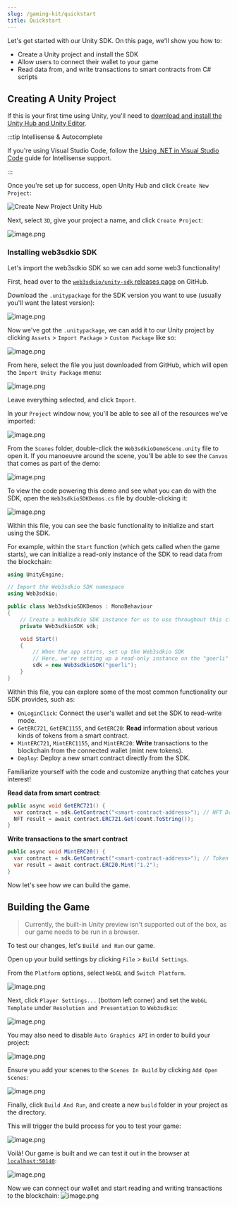 ```yaml
---
slug: /gaming-kit/quickstart
title: Quickstart
---
```



Let's get started with our Unity SDK. On this page, we'll show you how to:

- Create a Unity project and install the SDK
- Allow users to connect their wallet to your game
- Read data from, and write transactions to smart contracts from C# scripts

## Creating A Unity Project

If this is your first time using Unity, you'll need to
[download and install the Unity Hub and Unity Editor](https://learn.unity.com/tutorial/install-the-unity-hub-and-editor).

:::tip Intellisense & Autocomplete

If you're using Visual Studio Code, follow the
[Using .NET in Visual Studio Code](https://code.visualstudio.com/docs/languages/dotnet) guide for Intellisense support.

:::

Once you're set up for success, open Unity Hub and click `Create New Project`:

![Create New Project Unity Hub](https://cdn.hashnode.com/res/hashnode/image/upload/v1668212495039/5hwf-TtKD.png)

Next, select `3D`, give your project a name, and click `Create Project`:

![image.png](https://cdn.hashnode.com/res/hashnode/image/upload/v1668212555757/mNNM_n6_E.png)

### Installing web3sdkio SDK

Let's import the web3sdkio SDK so we can add some web3 functionality!

First, head over to the [`web3sdkio/unity-sdk` releases page](https://github.com/web3sdkio/unity-sdk/releases) on GitHub.

Download the `.unitypackage` for the SDK version you want to use (usually you'll want the latest version):

![image.png](https://cdn.hashnode.com/res/hashnode/image/upload/v1668212863206/Ap8VapfSX.png)

Now we've got the `.unitypackage`, we can add it to our Unity project by clicking `Assets` > `Import Package` > `Custom Package` like so:

![image.png](https://cdn.hashnode.com/res/hashnode/image/upload/v1668212676064/H5BffjB17.png)

From here, select the file you just downloaded from GitHub, which will open the `Import Unity Package` menu:

![image.png](https://cdn.hashnode.com/res/hashnode/image/upload/v1668213080058/7evzCA0-Y.png)

Leave everything selected, and click `Import`.

In your `Project` window now, you'll be able to see all of the resources we've imported:

![image.png](https://cdn.hashnode.com/res/hashnode/image/upload/v1668213194792/Zl_10OQCV.png)

From the `Scenes` folder, double-click the `Web3sdkioDemoScene.unity` file to open it. If you manoeuvre around the scene, you'll be able to see the `Canvas` that comes as part of the demo:

![image.png](https://cdn.hashnode.com/res/hashnode/image/upload/v1668213402193/MHAAgfIsp.png)

To view the code powering this demo and see what you can do with the SDK, open the `Web3sdkioSDKDemos.cs` file by double-clicking it:

![image.png](https://cdn.hashnode.com/res/hashnode/image/upload/v1668213476859/lq24gmw1r.png)

Within this file, you can see the basic functionality to initialize and start using the SDK.

For example, within the `Start` function (which gets called when the game starts), we can initialize a read-only instance of the SDK to read data from the blockchain:

```csharp
using UnityEngine;

// Import the Web3sdkio SDK namespace
using Web3sdkio;

public class Web3sdkioSDKDemos : MonoBehaviour
{
    // Create a Web3sdkio SDK instance for us to use throughout this class
    private Web3sdkioSDK sdk;

    void Start()
    {
        // When the app starts, set up the Web3sdkio SDK
        // Here, we're setting up a read-only instance on the "goerli" test network.
        sdk = new Web3sdkioSDK("goerli");
    }
}
```

Within this file, you can explore some of the most common functionality our SDK provides, such as:

- `OnLoginClick`: Connect the user's wallet and set the SDK to read-write mode.
- `GetERC721`, `GetERC1155`, and `GetERC20`: **Read** information about various kinds of tokens from a smart contract.
- `MintERC721`, `MintERC1155`, and `MintERC20`: **Write** transactions to the blockchain from the connected wallet (mint new tokens).
- `Deploy`: Deploy a new smart contract directly from the SDK.

Familiarize yourself with the code and customize anything that catches your interest!

**Read data from smart contract**:

```csharp
public async void GetERC721() {
  var contract = sdk.GetContract("<smart-contract-address>"); // NFT Drop
  NFT result = await contract.ERC721.Get(count.ToString());
}
```

**Write transactions to the smart contract**

```csharp
public async void MintERC20() {
  var contract = sdk.GetContract("<smart-contract-address>"); // Token
  var result = await contract.ERC20.Mint("1.2");
}
```

Now let's see how we can build the game.

## Building the Game

> Currently, the built-in Unity preview isn't supported out of the box, as our game needs to be run in a browser.

To test our changes, let's `Build and Run` our game.

Open up your build settings by clicking `File` > `Build Settings`.

From the `Platform` options, select `WebGL` and `Switch Platform`.

![image.png](https://cdn.hashnode.com/res/hashnode/image/upload/v1668220794916/gzemOuhkY.png)

Next, click `Player Settings...` (bottom left corner) and set the `WebGL Template` under `Resolution and Presentation` to `Web3sdkio`:

![image.png](https://cdn.hashnode.com/res/hashnode/image/upload/v1668220894144/MlS9QjEiQ.png)

You may also need to disable `Auto Graphics API` in order to build your project:

![image.png](https://cdn.hashnode.com/res/hashnode/image/upload/v1668221000440/gjFeshDHr.png)

Ensure you add your scenes to the `Scenes In Build` by clicking `Add Open Scenes`:

![image.png](https://cdn.hashnode.com/res/hashnode/image/upload/v1668221043021/-pC_U5lGi.png)

Finally, click `Build And Run`, and create a new `build` folder in your project as the directory.

This will trigger the build process for you to test your game:

![image.png](https://cdn.hashnode.com/res/hashnode/image/upload/v1668221151585/1y8EQusvM.png)

Voilà! Our game is built and we can test it out in the browser at [`localhost:50140`](http://localhost:50140/):

![image.png](https://cdn.hashnode.com/res/hashnode/image/upload/v1668221317570/3f1B7yimW.png)

Now we can connect our wallet and start reading and writing transactions to the blockchain:
![image.png](https://cdn.hashnode.com/res/hashnode/image/upload/v1668221409295/fJP-jlxzR.png)
